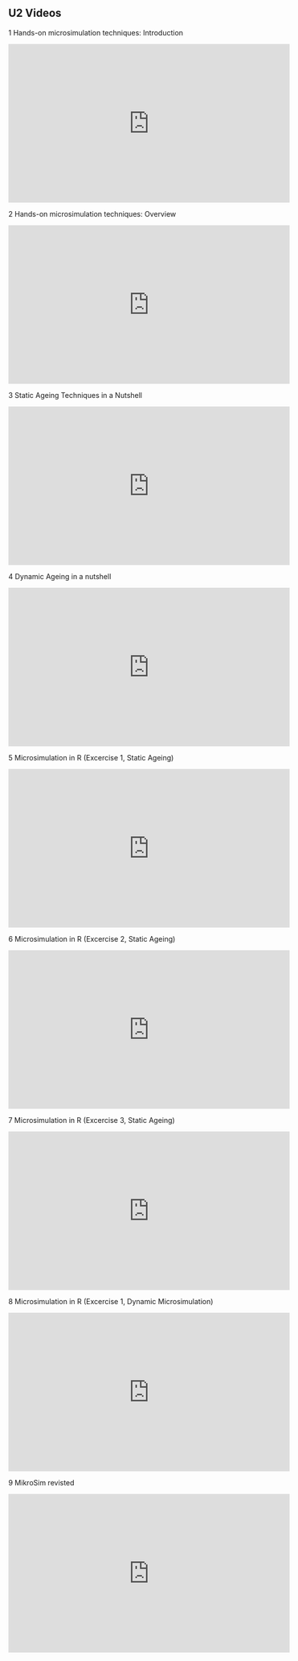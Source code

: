 ## U2 Videos {.unnumbered}

1 Hands-on microsimulation techniques: Introduction

<iframe width="560" height="315" src="https://www.youtube.com/embed/Mi_xNJSoZ-Y?si=6dSVwj5HhUbANx_q" title="YouTube video player" frameborder="0" allow="accelerometer; autoplay; clipboard-write; encrypted-media; gyroscope; picture-in-picture; web-share" allowfullscreen></iframe>

2 Hands-on microsimulation techniques: Overview

<iframe width="560" height="315" src="https://www.youtube.com/embed/sAIccBHIVF8?si=DPjTJ-7kENE7ABWo" title="YouTube video player" frameborder="0" allow="accelerometer; autoplay; clipboard-write; encrypted-media; gyroscope; picture-in-picture; web-share" allowfullscreen></iframe>

3 Static Ageing Techniques in a Nutshell

<iframe width="560" height="315" src="https://www.youtube.com/embed/EvVOL7Kdfjs?si=8B_7Qfz8YKb3dxP1" title="YouTube video player" frameborder="0" allow="accelerometer; autoplay; clipboard-write; encrypted-media; gyroscope; picture-in-picture; web-share" allowfullscreen></iframe>

4 Dynamic Ageing in a nutshell

<iframe width="560" height="315" src="https://www.youtube.com/embed/nDXb3v-3-ms?si=cu8Q59tRDsivFqx9" title="YouTube video player" frameborder="0" allow="accelerometer; autoplay; clipboard-write; encrypted-media; gyroscope; picture-in-picture; web-share" allowfullscreen></iframe>

5 Microsimulation in R (Excercise 1, Static Ageing)

<iframe width="560" height="315" src="https://www.youtube.com/embed/s0dGfMDnQvY?si=437xliDNDkAVrT_U" title="YouTube video player" frameborder="0" allow="accelerometer; autoplay; clipboard-write; encrypted-media; gyroscope; picture-in-picture; web-share" allowfullscreen></iframe>

6 Microsimulation in R (Excercise 2, Static Ageing)

<iframe width="560" height="315" src="https://www.youtube.com/embed/jL918GzAs6k?si=FZKExto6X7YUtpGc" title="YouTube video player" frameborder="0" allow="accelerometer; autoplay; clipboard-write; encrypted-media; gyroscope; picture-in-picture; web-share" allowfullscreen></iframe>

7 Microsimulation in R (Excercise 3, Static Ageing)

<iframe width="560" height="315" src="https://www.youtube.com/embed/tqDYXup5ZPk?si=d51G24xxiLwJaQzN" title="YouTube video player" frameborder="0" allow="accelerometer; autoplay; clipboard-write; encrypted-media; gyroscope; picture-in-picture; web-share" allowfullscreen></iframe>

8 Microsimulation in R (Excercise 1, Dynamic Microsimulation)

<iframe width="560" height="315" src="https://www.youtube.com/embed/bfsjblkKJKo?si=zTumqxMp1sGm9YEe" title="YouTube video player" frameborder="0" allow="accelerometer; autoplay; clipboard-write; encrypted-media; gyroscope; picture-in-picture; web-share" allowfullscreen></iframe>

9 MikroSim revisted

<iframe width="560" height="315" src="https://www.youtube.com/embed/jd5GkD99ZPc?si=QBzQcvJvg4OQsjSl" title="YouTube video player" frameborder="0" allow="accelerometer; autoplay; clipboard-write; encrypted-media; gyroscope; picture-in-picture; web-share" allowfullscreen></iframe>